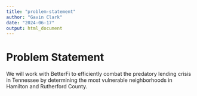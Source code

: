 ```yaml
---
title: "problem-statement"
author: "Gavin Clark"
date: "2024-06-17"
output: html_document
---
```


# Problem Statement

We will work with BetterFi to efficiently combat the predatory lending crisis in Tennessee by determining the most vulnerable neighborhoods in Hamilton and Rutherford County.
